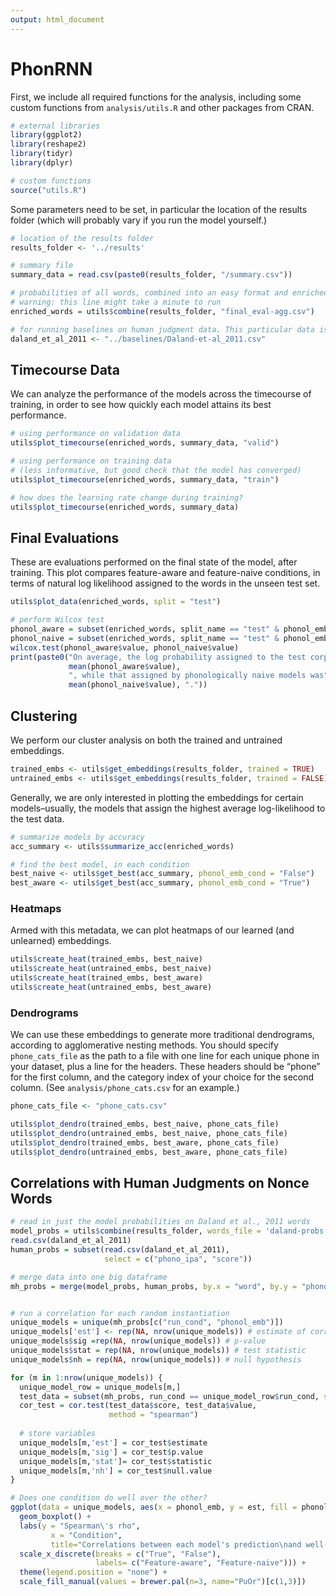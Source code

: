 ```yaml
---
output: html_document
---
```

# PhonRNN

First, we include all required functions for the analysis, including some custom functions from `analysis/utils.R` and other packages from CRAN.

```r
# external libraries
library(ggplot2)
library(reshape2)
library(tidyr)
library(dplyr)

# custom functions
source("utils.R")
```

Some parameters need to be set, in particular the location of the results folder (which will probably vary if you run the model yourself.)

```r
# location of the results folder
results_folder <- '../results'

# summary file
summary_data = read.csv(paste0(results_folder, "/summary.csv"))

# probabilities of all words, combined into an easy format and enriched with summary results as well
# warning: this line might take a minute to run
enriched_words = utils$combine(results_folder, "final_eval-agg.csv")

# for running baselines on human judgment data. This particular data is available from: https://sites.google.com/site/rdaland/publications/Daland_etal_2011__AverageScores.csv?attredirects=0&d=1
daland_et_al_2011 <- "../baselines/Daland-et-al_2011.csv"

```

## Timecourse Data

We can analyze the performance of the models across the timecourse of training, in order to see how quickly each model attains its best performance.

```r
# using performance on validation data
utils$plot_timecourse(enriched_words, summary_data, "valid")

# using performance on training data
# (less informative, but good check that the model has converged)
utils$plot_timecourse(enriched_words, summary_data, "train")

# how does the learning rate change during training?
utils$plot_timecourse(enriched_words, summary_data)
```


## Final Evaluations

These are evaluations performed on the final state of the model, after training. This plot compares feature-aware and feature-naive conditions, in terms of natural log likelihood assigned to the words in the unseen test set.

```r

utils$plot_data(enriched_words, split = "test")

# perform Wilcox test
phonol_aware = subset(enriched_words, split_name == "test" & phonol_emb == "True")
phonol_naive = subset(enriched_words, split_name == "test" & phonol_emb == "False")
wilcox.test(phonol_aware$value, phonol_naive$value)
print(paste0("On average, the log probability assigned to the test corpus by phonologically aware models was ",
             mean(phonol_aware$value),
             ", while that assigned by phonologically naive models was",
             mean(phonol_naive$value), "."))

```

## Clustering

We perform our cluster analysis on both the trained and untrained embeddings.

```r
trained_embs <- utils$get_embeddings(results_folder, trained = TRUE)
untrained_embs <- utils$get_embeddings(results_folder, trained = FALSE)
```

Generally, we are only interested in plotting the embeddings for certain models--usually, the models that assign the highest average log-likelihood to the test data.

```r
# summarize models by accuracy
acc_summary <- utils$summarize_acc(enriched_words)

# find the best model, in each condition
best_naive <- utils$get_best(acc_summary, phonol_emb_cond = "False")
best_aware <- utils$get_best(acc_summary, phonol_emb_cond = "True")

```


### Heatmaps

Armed with this metadata, we can plot heatmaps of our learned (and unlearned) embeddings.

```r
utils$create_heat(trained_embs, best_naive)
utils$create_heat(untrained_embs, best_naive)
utils$create_heat(trained_embs, best_aware)
utils$create_heat(untrained_embs, best_aware)
```

### Dendrograms

We can use these embeddings to generate more traditional dendrograms, according to agglomerative nesting methods. You should specify `phone_cats_file` as the path to a file with one line for each unique phone in your dataset, plus a line for the headers. These headers should be "phone" for the first column, and the category index of your choice for the second column. (See `analysis/phone_cats.csv` for an example.)

```r
phone_cats_file <- "phone_cats.csv"

utils$plot_dendro(trained_embs, best_naive, phone_cats_file)
utils$plot_dendro(untrained_embs, best_naive, phone_cats_file)
utils$plot_dendro(trained_embs, best_aware, phone_cats_file)
utils$plot_dendro(untrained_embs, best_aware, phone_cats_file)

```

## Correlations with Human Judgments on Nonce Words

```r

# read in just the model probabilities on Daland et al., 2011 words
model_probs = utils$combine(results_folder, words_file = 'daland-probs.csv')
read.csv(daland_et_al_2011)
human_probs = subset(read.csv(daland_et_al_2011),
                     select = c("phono_ipa", "score"))

# merge data into one big dataframe
mh_probs = merge(model_probs, human_probs, by.x = "word", by.y = "phono_ipa", all=FALSE)


# run a correlation for each random instantiation
unique_models = unique(mh_probs[c("run_cond", "phonol_emb")])
unique_models['est'] <- rep(NA, nrow(unique_models)) # estimate of correlation coefficient
unique_models$sig =rep(NA, nrow(unique_models)) # p-value
unique_models$stat = rep(NA, nrow(unique_models)) # test statistic
unique_models$nh = rep(NA, nrow(unique_models)) # null hypothesis

for (m in 1:nrow(unique_models)) {
  unique_model_row = unique_models[m,]
  test_data = subset(mh_probs, run_cond == unique_model_row$run_cond, select=c("score", "value"))
  cor_test = cor.test(test_data$score, test_data$value,
                      method = "spearman")
  
  # store variables
  unique_models[m,'est'] = cor_test$estimate
  unique_models[m,'sig'] = cor_test$p.value
  unique_models[m,'stat']= cor_test$statistic
  unique_models[m,'nh'] = cor_test$null.value
}

# Does one condition do well over the other?
ggplot(data = unique_models, aes(x = phonol_emb, y = est, fill = phonol_emb)) +
  geom_boxplot() +
  labs(y = "Spearman\'s rho",
         x = "Condition",
         title="Correlations between each model's prediction\nand well-formedness scores from Daland et al. (2012)",
  scale_x_discrete(breaks = c("True", "False"),
                   labels= c("Feature-aware", "Feature-naive"))) +
  theme(legend.position = "none") +
  scale_fill_manual(values = brewer.pal(n=3, name="PuOr")[c(1,3)])

```
